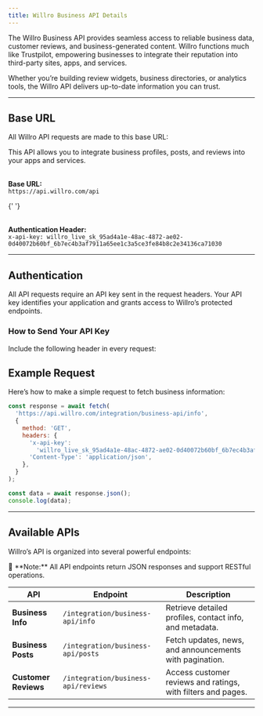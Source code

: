 ```yaml
---
title: Willro Business API Details
---
```



The Willro Business API provides seamless access to reliable business data, customer reviews, and business-generated content. Willro functions much like Trustpilot, empowering businesses to integrate their reputation into third-party sites, apps, and services.

Whether you’re building review widgets, business directories, or analytics tools, the Willro API delivers up-to-date information you can trust.

---

## Base URL

All Willro API requests are made to this base URL:

<Card title="Willro API Details" icon="bolt">
  This API allows you to integrate business profiles, posts, and reviews into your apps and services.<br/><br/>

**Base URL:**<br/>
`https://api.willro.com/api`

{' '}
<br />
<br />

**Authentication Header:**<br/>
`x-api-key: willro_live_sk_95ad4a1e-48ac-4872-ae02-0d40072b60bf_6b7ec4b3af7911a65ee1c3a5ce3fe84b8c2e34136ca71030`

</Card>

---

## Authentication

All API requests require an API key sent in the request headers. Your API key identifies your application and grants access to Willro’s protected endpoints.

### How to Send Your API Key

Include the following header in every request:

## Example Request

Here’s how to make a simple request to fetch business information:

```js
const response = await fetch(
  'https://api.willro.com/integration/business-api/info',
  {
    method: 'GET',
    headers: {
      'x-api-key':
        'willro_live_sk_95ad4a1e-48ac-4872-ae02-0d40072b60bf_6b7ec4b3af7911a65ee1c3a5ce3fe84b8c2e34136ca71030',
      'Content-Type': 'application/json',
    },
  }
);

const data = await response.json();
console.log(data);
```

---

## Available APIs

Willro’s API is organized into several powerful endpoints:

<Callout type="info">
  📘 **Note:** All API endpoints return JSON responses and support RESTful
  operations.
</Callout>

| API                  | Endpoint                            | Description                                                  |
| -------------------- | ----------------------------------- | ------------------------------------------------------------ |
| **Business Info**    | `/integration/business-api/info`    | Retrieve detailed profiles, contact info, and metadata.      |
| **Business Posts**   | `/integration/business-api/posts`   | Fetch updates, news, and announcements with pagination.      |
| **Customer Reviews** | `/integration/business-api/reviews` | Access customer reviews and ratings, with filters and pages. |

---
